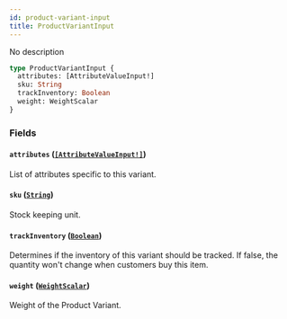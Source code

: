 ```yaml
---
id: product-variant-input
title: ProductVariantInput
---
```


No description

```graphql
type ProductVariantInput {
  attributes: [AttributeValueInput!]
  sku: String
  trackInventory: Boolean
  weight: WeightScalar
}
```

### Fields

#### `attributes` ([`[AttributeValueInput!]`](/developer/api-reference/inputs/attribute-value-input))

List of attributes specific to this variant.

#### `sku` ([`String`](/developer/api-reference/scalars/string))

Stock keeping unit.

#### `trackInventory` ([`Boolean`](/developer/api-reference/scalars/boolean))

Determines if the inventory of this variant should be tracked. If false, the quantity won't change when customers buy this item.

#### `weight` ([`WeightScalar`](/developer/api-reference/scalars/weight-scalar))

Weight of the Product Variant.

